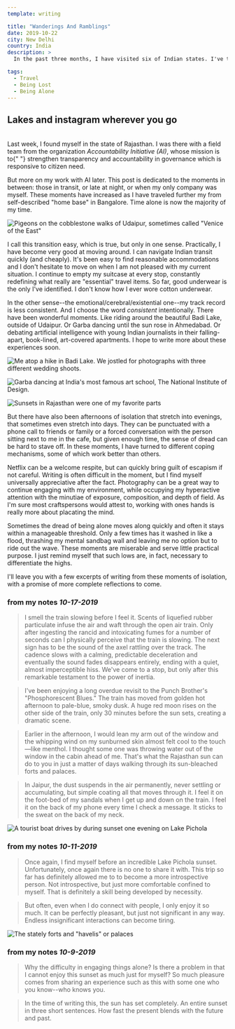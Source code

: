 ```yaml
---
template: writing

title: "Wanderings And Ramblings"
date: 2019-10-22
city: New Delhi
country: India
description: >
  In the past three months, I have visited six of Indian states. I've traveled by bus, train, and plane. I rarely book a room until the hours before I fall sleep. For better or worse, I feel like I've come to embody the quintessential "rambling man." The only surprising part is how easy it's been.

tags:
  - Travel
  - Being Lost
  - Being Alone
---
```



## Lakes and instagram wherever you go

<br />

<div>
  Last week, I found myself in the state of Rajasthan. I was there with a field
  team from the organization <i>Accountability Initiative (AI)</i>, whose
  mission is to{" "}
  <Citation
    link="https://accountabilityindia.in/about-us/"
    noAuthor
    publication="Accountability Initiative"
    headline="Who We Are"
    directQuote="We are a research group which works on strengthening transparency and accountability in governance which is responsive to citizen need. We do this through evidence-based research on state capabilities and factors affecting efficient public services delivery in India. We provide the evidence to policymakers, development practitioners, academics, the media and  work on increasing citizen engagement in policy making and implementation. We are a part of the Centre for Policy Research, one of India’s leading public policy think tanks."
  >
    strengthen transparency and accountability in governance which is responsive
    to citizen need.
  </Citation>
</div>

But more on my work with AI later. This post is dedicated to the moments in between: those in transit, or late at night, or when my only company was myself. These moments have increased as I have traveled further my from self-described "home base" in Bangalore. Time alone is now the majority of my time.

![Pigeons on the cobblestone walks of Udaipur, sometimes called "Venice of the East"](../images/ai-6.jpg)

I call this transition easy, which is true, but only in one sense. Practically, I have become very good at moving around. I can navigate Indian transit quickly (and cheaply). It's been easy to find reasonable accommodations and I don't hesitate to move on when I am not pleased with my current situation. I continue to empty my suitcase at every stop, constantly redefining what really are "essential" travel items. So far, good underwear is the only I've identified. I don't know how I ever wore cotton underwear.

In the other sense--the emotional/cerebral/existential one--my track record is less consistent. And I choose the word _consistent_ intentionally. There have been wonderful moments. Like riding around the beautiful Badi Lake, outside of Udaipur. Or Garba dancing until the sun rose in Ahmedabad. Or debating artificial intelligence with young Indian journalists in their falling-apart, book-lined, art-covered apartments. I hope to write more about these experiences soon.

![Me atop a hike in Badi Lake. We jostled for photographs with three different wedding shoots.](../images/ai-9.jpg)

![Garba dancing at India's most famous art school, The National Institute of Design.](../images/garba.JPG)

![Sunsets in Rajasthan were one of my favorite parts](../images/ai-7.jpg)

But there have also been afternoons of isolation that stretch into evenings, that sometimes even stretch into days. They can be punctuated with a phone call to friends or family or a forced conversation with the person sitting next to me in the cafe, but given enough time, the sense of dread can be hard to stave off. In these moments, I have turned to different coping mechanisms, some of which work better than others.

Netflix can be a welcome respite, but can quickly bring guilt of escapism if not careful. Writing is often difficult in the moment, but I find myself universally appreciative after the fact. Photography can be a great way to continue engaging with my environment, while occupying my hyperactive attention with the minutiae of exposure, composition, and depth of field. As I'm sure most craftspersons would attest to, working with ones hands is really more about placating the mind.

Sometimes the dread of being alone moves along quickly and often it stays within a manageable threshold. Only a few times has it washed in like a flood, thrashing my mental sandbag wall and leaving me no option but to ride out the wave. These moments are miserable and serve little practical purpose. I just remind myself that such lows are, in fact, necessary to differentiate the highs.

I'll leave you with a few excerpts of writing from these moments of isolation, with a promise of more complete reflections to come.

### **from my notes** _10-17-2019_

> I smell the train slowing before I feel it. Scents of liquefied rubber particulate infuse the air and waft through the open air train. Only after ingesting the rancid and intoxicating fumes for a number of seconds can I physically perceive that the train is slowing. The next sign has to be the sound of the axel rattling over the track. The cadence slows with a calming, predictable deceleration and eventually the sound fades disappears entirely, ending with a quiet, almost imperceptible hiss. We've come to a stop, but only after this remarkable testament to the power of inertia.

> I've been enjoying a long overdue revisit to the Punch Brother's "Phosphorescent Blues." The train has moved from golden hot afternoon to pale-blue, smoky dusk. A huge red moon rises on the other side of the train, only 30 minutes before the sun sets, creating a dramatic scene.

> Earlier in the afternoon, I would lean my arm out of the window and the whipping wind on my sunburned skin almost felt cool to the touch—like menthol. I thought some one was throwing water out of the window in the cabin ahead of me. That's what the Rajasthan sun can do to you in just a matter of days walking through its sun-bleached forts and palaces.

> In Jaipur, the dust suspends in the air permanently, never settling or accumulating, but simple coating all that moves through it. I feel it on the foot-bed of my sandals when I get up and down on the train. I feel it on the back of my phone every time I check a message. It sticks to the sweat on the back of my neck.

![A tourist boat drives by during sunset one evening on Lake Pichola](../images/ai-12.jpg)

### **from my notes** _10-11-2019_

> Once again, I find myself before an incredible Lake Pichola sunset. Unfortunately, once again there is no one to share it with. This trip so far has definitely allowed me to to become a more introspective person. Not introspective, but just more comfortable confined to myself. That is definitely a skill being developed by necessity.

> But often, even when I do connect with people, I only enjoy it so much. It can be perfectly pleasant, but just not significant in any way. Endless insignificant interactions can become tiring.

![The stately forts and "havelis" or palaces](../images/ai-8.jpg)

### **from my notes** _10-9-2019_

> Why the difficulty in engaging things alone? Is there a problem in that I cannot enjoy this sunset as much just for myself? So much pleasure comes from sharing an experience such as this with some one who you know--who knows you.

> In the time of writing this, the sun has set completely. An entire sunset in three short sentences. How fast the present blends with the future and past.
